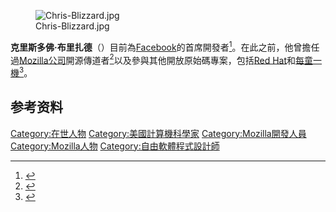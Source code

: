 {{noteTA
|G1 = IT
}}
[[Image:Chris-Blizzard.jpg|thumb]]

'''克里斯多佛·布里扎德'''（{{lang-en|Christopher Blizzard}}）目前為[[Facebook|Facebook]]的首席開發者<ref>{{cite web |url=http://www.0xdeadbeef.com/weblog/2012/08/facebook |title=facebook |date=2012-08-13 |deadurl=yes |archiveurl=https://web.archive.org/web/20120816234040/http://www.0xdeadbeef.com/weblog/2012/08/facebook |archivedate=2012-08-16 |accessdate=2015-12-20 }}</ref>。在此之前，他曾擔任過[[Mozilla公司|Mozilla公司]]開源傳道者<ref>{{cite web |url=http://www.0xdeadbeef.com/weblog/2012/03/opportunity/ |title=opportunity |date=2012-03-16 |deadurl=yes |archiveurl=https://web.archive.org/web/20120624072335/http://www.0xdeadbeef.com/weblog/2012/03/opportunity/ |archivedate=2012-06-24 |accessdate=2015-12-20 }}</ref>以及參與其他開放原始碼專案，包括[[Red_Hat|Red Hat]]和[[每童一機|每童一機]]<ref>{{cite web |url=http://www.siliconvalleysleuth.com/2006/06/first_video_of_.html |title=First video of a working "One Laptop Per Child" laptop (Exclusive) |date=2007-08-30 |deadurl=yes |archiveurl=https://web.archive.org/web/20070830212358/http://www.siliconvalleysleuth.com/2006/06/first_video_of_.html |archivedate=2007-08-30 |accessdate=2015-12-20 }}</ref>。

== 参考资料 ==
{{reflist}}

{{US-engineer-stub}}
{{normdaten}}
{{DEFAULTSORT:blizzard}}
[[Category:在世人物|Category:在世人物]]
[[Category:美國計算機科學家|Category:美國計算機科學家]]
[[Category:Mozilla開發人員|Category:Mozilla開發人員]]
[[Category:Mozilla人物|Category:Mozilla人物]]
[[Category:自由軟體程式設計師|Category:自由軟體程式設計師]]
{{us-bio-stub}}